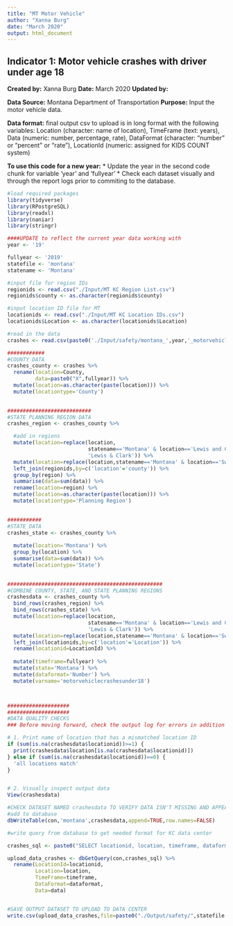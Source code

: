 ```yaml
---
title: "MT Motor Vehicle"
author: "Xanna Burg"
date: "March 2020"
output: html_document
---
```


## Indicator 1: Motor vehicle crashes with driver under age 18

**Created by:** Xanna Burg
**Date:** March 2020
**Updated by:**

**Data Source:** Montana Department of Transportation
**Purpose:** Input the motor vehicle data.

**Data format:** final output csv to upload is in long format with the following variables: Location (character: name of location), TimeFrame (text: years), Data (numeric: number, percentage, rate), DataFormat (character: "number" or "percent" or "rate"), LocationId (numeric: assigned for KIDS COUNT system)

**To use this code for a new year:**
* Update the year in the second code chunk for variable 'year' and 'fullyear'
* Check each dataset visually and through the report logs prior to commiting to the database.


```r
#load required packages
library(tidyverse)
library(RPostgreSQL)
library(readxl)
library(naniar)
library(stringr)
```

```r
####UPDATE to reflect the current year data working with
year <- '19'

fullyear <- '2019' 
statefile <- 'montana'
statename <- 'Montana'

#input file for region IDs
regionids <- read.csv("./Input/MT KC Region List.csv")
regionids$county <- as.character(regionids$county)

#input location ID file for MT
locationids <- read.csv("./Input/MT KC Location IDs.csv")
locationids$Location <- as.character(locationids$Location)
```

```r
#read in the data
crashes <- read.csv(paste0('./Input/safety/montana_',year,'_motorvehicle.csv'))
```

```r
############
#COUNTY DATA
crashes_county <- crashes %>%
  rename(location=County,
         data=paste0("X",fullyear)) %>%
  mutate(location=as.character(paste(location))) %>%
  mutate(locationtype='County')
  

###########################
#STATE PLANNING REGION DATA
crashes_region <- crashes_county %>%

  #add in regions
  mutate(location=replace(location, 
                          statename=='Montana' & location=='Lewis and Clark', 
                          'Lewis & Clark')) %>%
  mutate(location=replace(location,statename=='Montana' & location=='Sweetgrass','Sweet Grass')) %>%
  left_join(regionids,by=c('location'='county')) %>%
  group_by(region) %>%
  summarise(data=sum(data)) %>%
  rename(location=region) %>%
  mutate(location=as.character(paste(location))) %>%
  mutate(locationtype='Planning Region') 
  

###########
#STATE DATA
crashes_state <- crashes_county %>%
  
  mutate(location='Montana') %>%
  group_by(location) %>%
  summarise(data=sum(data)) %>%
  mutate(locationtype='State') 
 

##################################################
#COMBINE COUNTY, STATE, AND STATE PLANNING REGIONS
crashesdata <- crashes_county %>%
  bind_rows(crashes_region) %>%
  bind_rows(crashes_state) %>%
  mutate(location=replace(location, 
                          statename=='Montana' & location=='Lewis and Clark', 
                          'Lewis & Clark')) %>%
  mutate(location=replace(location,statename=='Montana' & location=='Sweetgrass','Sweet Grass')) %>%
  left_join(locationids,by=c('location'='Location')) %>%
  rename(locationid=LocationId) %>%
  
  mutate(timeframe=fullyear) %>%
  mutate(state='Montana') %>%
  mutate(dataformat='Number') %>%
  mutate(varname='motorvehiclecrashesunder18') 



####################
####################
#DATA QUALITY CHECKS
### Before moving forward, check the output log for errors in addition to checking specifically for these quality checks

# 1. Print name of location that has a mismatched location ID
if (sum(is.na(crashesdata$locationid))>=1) {
  print(crashesdata$location[is.na(crashesdata$locationid)])
} else if (sum(is.na(crashesdata$locationid))==0) {
  'all locations match'
}


# 2. Visually inspect output data
View(crashesdata)

```


```r
#CHECK DATASET NAMED crashesdata TO VERIFY DATA ISN'T MISSING AND APPEARS CORRECT
#add to database
dbWriteTable(con,'montana',crashesdata,append=TRUE,row.names=FALSE)
```

```r
#write query from database to get needed format for KC data center

crashes_sql <- paste0("SELECT locationid, location, timeframe, dataformat, data FROM montana WHERE timeframe='",fullyear,"' AND varname='motorvehiclecrashesunder18';")

upload_data_crashes <- dbGetQuery(con,crashes_sql) %>%
  rename(LocationId=locationid,
         Location=location,
         TimeFrame=timeframe,
         DataFormat=dataformat,
         Data=data)


#SAVE OUTPUT DATASET TO UPLOAD TO DATA CENTER
write.csv(upload_data_crashes,file=paste0("./Output/safety/",statefile,"_",year,"_motorvehiclecrashesunder18.csv"),row.names=FALSE)
```



